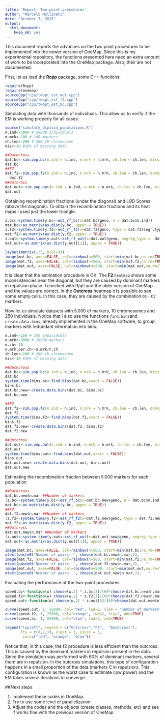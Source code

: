 ```yaml
---
title: 'Report: Two point precedures'
author: "Marcelo Mollinari"
date: "October 7, 2015"
output: 
  html_document: 
    keep_md: yes
---
```


This document reports the advances on the two point procedures to be implemented into the newer version of OneMap. Since this is my experimental repository, the functions presented here need an extra amount of work to be incorporated into the OneMap package. Also, their are not documented.

First, let us load the **Rcpp** package, some C++ functions:

```r
require(Rcpp)
require(onemap)
sourceCpp("cpp/twopt_est_out.cpp")
sourceCpp("cpp/twopt_est_f2.cpp")
sourceCpp("cpp/twopt_est_bc.cpp")
```

Simulating data with thousands of individuals. This allow us to verify if the EM is working properly for all cases:

```r
source("simulate_diploid_populations.R")
n.ind<-5000 # 50000 individuals
n.mrk<-100 # 100 markers
ch.len<-200 # 200 cM chromosome
mis<-10 #10% of missing data

##Backcross
dat.bc<-sim.pop.bc(n.ind = n.ind, n.mrk = n.mrk, ch.len = ch.len, missing = mis, n.ch = 1, verbose = FALSE)
dat.bc
##F2
dat.f2<-sim.pop.f2(n.ind = n.ind, n.mrk = n.mrk, ch.len = ch.len, dom43 = 20, dom51 =20, missing = mis, n.ch = 1, verbose = FALSE) ## 20 % of dom. markers not B
  dat.f2                                                                                                                             ## 20 % of dom. markers not A
##Outcross
dat.out<-sim.pop.out(n.ind = n.ind, n.mrk = n.mrk, ch.len = ch.len, missing = mis, prob = c(1,1,1,1,1,1,1), n.ch = 1, verbose = FALSE) ## equal proportions of types of markers
dat.out                                                                                                                                       ## A: B1:B2:B3:C:D1:D2
```

Obtaining recombination fractions (under the diagonal) and LOD Scores (above the diagonal). To obtain the recombination fractions and its heat maps I used just the lower triangle. 

```r
z.bc<-system.time(y.bc<-est_rf_bc(x=dat.bc$geno, n = dat.bc$n.ind))
mat.bc<-as.matrix(as.dist(y.bc, upper = TRUE))
z.f2<-system.time(y.f2<-est_rf_f2(x=dat.f2$geno, type = dat.f2$segr.type.num, n = dat.f2$n.ind))
mat.f2<-as.matrix(as.dist(y.f2, upper = TRUE))
z.out<-system.time(y.out<-est_rf_out(x=dat.out$geno, segreg_type =  dat.out$segr.type.num, n = dat.out$n.ind))
mat.out<-as.matrix(as.dist(y.out[[1]], upper = TRUE))

layout(matrix(1:3, ncol=3))
image(mat.bc, axes=FALSE, col=rainbow(n=500, start=min(mat.bc,na.rm=TRUE)*1.3, end=max(mat.bc,na.rm=TRUE)*1.3), main="Backcross" )
image(mat.f2, axes=FALSE, col=rainbow(n=500, start=min(mat.f2,na.rm=TRUE)*1.3, end=max(mat.f2,na.rm=TRUE)*1.3), main="F2")
image(mat.out, axes=FALSE, col=rainbow(n=500, start=min(mat.out,na.rm=TRUE)*1.3, end=max(mat.out,na.rm=TRUE)*1.3), main="Outcross")

```

It is clear that the estimation procedure is OK. The **F2** `heatmap` shows some inconsistencies near the diagonal, but they are caused by dominant markers in repulsion phase. I checked with R/qtl and the older version of OneMap and the values are correct. In the **Outcross** heatmap it is possible to see some empty cells. In this case, they are caused by the combination `D1--D2` markers. 

Now let us simulate datasets with 5.000 of markers, 10 chromosomes and 250 individuals. Notice that I also use the functions `find.bins`and `create.data.bins`, already implemented in the OneMap software, to group markers with redundant information into bins.

```r
n.ind<-250 # 250 individuals
n.mrk<-5000 # 20000 markers
n.ch<-10
n.mrk.per.ch<-n.mrk/n.ch
ch.len<-200 # 200 cM chromosome
mis<-10 #10% of missing data

##Backcross
dat.bc<-sim.pop.bc(n.ind = n.ind, n.mrk = n.mrk, ch.len = ch.len, missing = mis, n.ch = n.ch, verbose = FALSE)
dat.bc
system.time(bins.bc<-find.bins(dat.bc,exact = FALSE))
bins.bc
dat.bc.new<-create.data.bins(dat.bc, bins.bc)
dat.bc.new

##F2
dat.f2<-sim.pop.f2(n.ind = n.ind, n.mrk = n.mrk, ch.len = ch.len, dom43 = 30, dom51 = 30, missing = mis, n.ch = n.ch, verbose = FALSE)
dat.f2
system.time(bins.f2<-find.bins(dat.f2,exact = FALSE))
bins.f2
dat.f2.new<-create.data.bins(dat.f2, bins.f2)
dat.f2.new

##Outcross
dat.out<-sim.pop.out(n.ind = n.ind, n.mrk = n.mrk, ch.len = ch.len, missing = mis, prob=c(1,1,1,1,1,1,1), n.ch = n.ch, verbose = FALSE) 
dat.out
system.time(bins.out<-find.bins(dat.out,exact = FALSE))
bins.out
dat.out.new<-create.data.bins(dat.out, bins.out)
dat.out.new

```

Estimating the recombination fraction between 5.000 markers for each population 

```r
##Backcross
dat.bc.new$n.mar ##Number of markers
(z.bc<-system.time(y.bc<-est_rf_bc(x=dat.bc.new$geno, n = dat.bc$n.ind)))
mat.bc<-as.matrix(as.dist(y.bc, upper = TRUE))
##F2
dat.f2.new$n.mar ##Number of markers
(z.f2<-system.time(y.f2<-est_rf_f2(x=dat.f2.new$geno, type = dat.f2.new$segr.type.num, n = dat.f2$n.ind)))
mat.f2<-as.matrix(as.dist(y.f2, upper = TRUE))
##Outcross
dat.out.new$n.mar ##Number of markers
(z.out<-system.time(y.out<-est_rf_out(x=dat.out.new$geno, segreg_type =  dat.out.new$segr.type.num, n = dat.out$n.ind)))
mat.out<-as.matrix(as.dist(y.out[[1]], upper = TRUE))
```

```r
image(mat.bc, axes=FALSE, col=rainbow(n=500, start=min(mat.bc,na.rm=TRUE)*1.3, end=max(mat.bc,na.rm=TRUE)*1.3), main="Backcross" )
mtext(paste0("Number of pairs: ", choose(dat.bc.new$n.mar,2),   "      Elespsed time: ", round(z.bc[3],3), " seconds"), cex = .85)
image(mat.f2, axes=FALSE, col=rainbow(n=500, start=min(mat.f2,na.rm=TRUE)*1.3, end=max(mat.f2,na.rm=TRUE)*1.3), main="F2")
mtext(paste0("Number of pairs: ", choose(dat.f2.new$n.mar,2),   "      Elespsed time: ", round(z.f2[3],3), " seconds"), cex = .85)
image(mat.out, axes=FALSE, col=rainbow(n=500, start=min(mat.out,na.rm=TRUE)*1.3, end=max(mat.out,na.rm=TRUE)*1.3), main="Outcross")
mtext(paste0("Number of pairs: ", choose(dat.out.new$n.mar,2),   "      Elespsed time: ", round(z.out[3],3), " seconds"), cex = .85)
```

Evaluating the performance of the two-point procedures

```r
speed.bc<-function(w) choose(w,2) * z.bc[3]/(60*choose(dat.bc.new$n.mar,2))
speed.f2<-function(w) choose(w,2) * z.f2[3]/(60*choose(dat.f2.new$n.mar,2))
speed.out<-function(w) choose(w,2) * z.out[3]/(60*choose(dat.out.new$n.mar,2))

curve(speed.out, 1, 25000, col="red", lwd=2, xlab = "number of markers", ylab = "time in minutes")
curve(speed.f2, 1, 25000, col="orange", lwd=2, lty=2, add=TRUE)
curve(speed.bc, 1, 25000, col="blue", lwd=2, add=TRUE)

legend("topleft", legend = c("Outcross","F2",  "Backcross"),
       lty = c(1,2,1), xjust = 1, yjust = 1,
        col=c("red", "orange", "blue"))
```

Notice that, in this case, the f2 procedure is less efficient than the outcross. This is caused by the dominant markers in repulsion present in the data. Since the simulation was performed with 60% of dominant markers, several them are in repulsion. In the outcross simulations, this type of configuration happens in a small proportion of the data (markers C in repulsion). This configuration is known as the worst case to estimate (low power) and the EM takes several iterations to converge.

##Next steps

1. Implement these codes in OneMap.
2. Try to use some level of parallelizarion
3. Adjust the codes and the objects (create classes, methods, etc) and see if works fine with the previous version of OneMap

